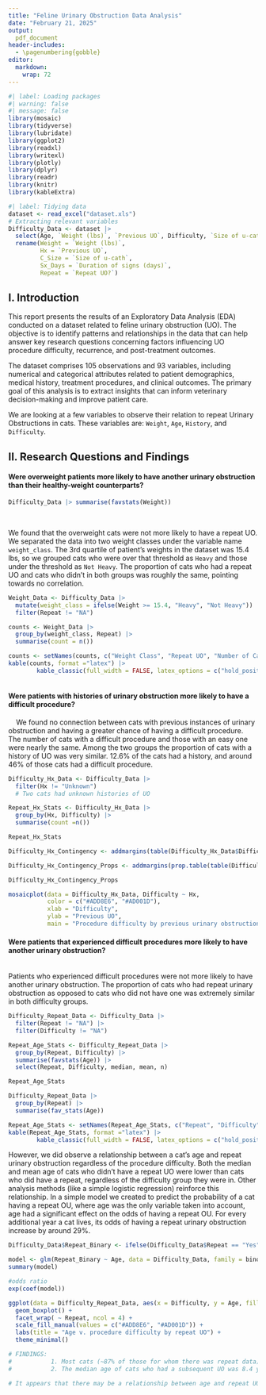 ```yaml
---
title: "Feline Urinary Obstruction Data Analysis"
date: "February 21, 2025"
output:
  pdf_document
header-includes:
  - \pagenumbering{gobble}
editor: 
  markdown: 
    wrap: 72
---
```


```r
#| label: Loading packages
#| warning: false
#| message: false
library(mosaic)  
library(tidyverse)
library(lubridate)
library(ggplot2)
library(readxl)
library(writexl)
library(plotly)
library(dplyr)
library(readr)
library(knitr)
library(kableExtra)
```

```r
#| label: Tidying data
dataset <- read_excel("dataset.xls")
# Extracting relevant variables
Difficulty_Data <- dataset |>
  select(Age, `Weight (lbs)`, `Previous UO`, Difficulty, `Size of u-cath`, `Duration of signs (days)`, `Repeat UO?`) |>
  rename(Weight = `Weight (lbs)`,
         Hx = `Previous UO`,
         C_Size = `Size of u-cath`,
         Sx_Days = `Duration of signs (days)`,
         Repeat = `Repeat UO?`)

```

## I. Introduction

This report presents the results of an Exploratory Data Analysis (EDA)
conducted on a dataset related to feline urinary obstruction (UO). The
objective is to identify patterns and relationships in the data that can
help answer key research questions concerning factors influencing UO
procedure difficulty, recurrence, and post-treatment outcomes.

The dataset comprises 105 observations and 93 variables, including
numerical and categorical attributes related to patient demographics,
medical history, treatment procedures, and clinical outcomes. The
primary goal of this analysis is to extract insights that can inform
veterinary decision-making and improve patient care.

We are looking at a few variables to observe their relation to repeat
Urinary Obstructions in cats. These variables are: `Weight`, `Age`,
`History`, and `Difficulty`.

## II. Research Questions and Findings

#### **Were overweight patients more likely to have another urinary obstruction than their healthy-weight counterparts?**

```r

Difficulty_Data |> summarise(favstats(Weight))

```

   

We found that the overweight cats were not more likely to have a
repeat UO. We separated the data into two weight classes under the
variable name `weight_class`. The 3rd quartile of patient's weights in
the dataset was 15.4 lbs, so we grouped cats who were over that
threshold as `Heavy` and those under the threshold as `Not Heavy`. The
proportion of cats who had a repeat UO and cats who didn't in both
groups was roughly the same, pointing towards no correlation.

```r
Weight_Data <- Difficulty_Data |>
  mutate(weight_class = ifelse(Weight >= 15.4, "Heavy", "Not Heavy")) |>
  filter(Repeat != "NA")

counts <- Weight_Data |> 
  group_by(weight_class, Repeat) |>
  summarise(count = n())

counts <- setNames(counts, c("Weight Class", "Repeat UO", "Number of Cases"))
kable(counts, format ="latex") |>
        kable_classic(full_width = FALSE, latex_options = c("hold_position"))
  
```

#### **Were patients with histories of urinary obstruction more likely to have a difficult procedure?**

    We found no connection between cats with previous instances of
urinary obstruction and having a greater chance of having a difficult
procedure. The number of cats with a difficult procedure and those
with an easy one were nearly the same. Among the two groups the
proportion of cats with a history of UO was very similar. 12.6% of
the cats had a history, and around 46% of those cats had a difficult
procedure.

```r
Difficulty_Hx_Data <- Difficulty_Data |>
  filter(Hx != "Unknown")
  # Two cats had unknown histories of UO

Repeat_Hx_Stats <- Difficulty_Hx_Data |>
  group_by(Hx, Difficulty) |>
  summarise(count =n())

Repeat_Hx_Stats

Difficulty_Hx_Contingency <- addmargins(table(Difficulty_Hx_Data$Difficulty, Difficulty_Hx_Data$Hx))

Difficulty_Hx_Contingency_Props <- addmargins(prop.table(table(Difficulty_Hx_Data$Difficulty, Difficulty_Hx_Data$Hx)))

Difficulty_Hx_Contingency_Props

mosaicplot(data = Difficulty_Hx_Data, Difficulty ~ Hx, 
           color = c("#ADD8E6", "#AD001D"),
           xlab = "Difficulty",
           ylab = "Previous UO",
           main = "Procedure difficulty by previous urinary obstruction")

```

#### **Were patients that experienced difficult procedures more likely to have another urinary obstruction?**
\
Patients who experienced difficult procedures were not more likely to
have another urinary obstruction. The proportion of cats who had repeat
urinary obstruction as opposed to cats who did not have one was
extremely similar in both difficulty groups.

```r

Difficulty_Repeat_Data <- Difficulty_Data |>
  filter(Repeat != "NA") |>
  filter(Difficulty != "NA")

Repeat_Age_Stats <- Difficulty_Repeat_Data |>
  group_by(Repeat, Difficulty) |>
  summarise(favstats(Age)) |>
  select(Repeat, Difficulty, median, mean, n)

Repeat_Age_Stats

Difficulty_Repeat_Data |>
  group_by(Repeat) |>
  summarise(fav_stats(Age))
```

```r
Repeat_Age_Stats <- setNames(Repeat_Age_Stats, c("Repeat", "Difficulty", "Median Age", "Mean Age", "Number of Cases"))
kable(Repeat_Age_Stats, format ="latex") |>
        kable_classic(full_width = FALSE, latex_options = c("hold_position"))

```

However, we did observe a relationship between a cat's age and
repeat urinary obstruction regardless of the procedure difficulty. Both
the median and mean age of cats who didn't have a repeat UO were lower
than cats who did have a repeat, regardless of the difficulty group they
were in. Other analysis methods (like a simple logistic regression)
reinforce this relationship. In a simple model we created to predict the probability of a cat having a repeat OU, where age was the only variable taken into account, age had a significant effect on the odds of
having a repeat OU. For every additional year a cat lives, its odds of
having a repeat urinary obstruction increase by around 29%.

```r
Difficulty_Data$Repeat_Binary <- ifelse(Difficulty_Data$Repeat == "Yes", 1, 0)

model <- glm(Repeat_Binary ~ Age, data = Difficulty_Data, family = binomial)
summary(model)

#odds ratio
exp(coef(model))

ggplot(data = Difficulty_Repeat_Data, aes(x = Difficulty, y = Age, fill = Repeat)) + 
  geom_boxplot() + 
  facet_wrap( ~ Repeat, ncol = 4) + 
  scale_fill_manual(values = c("#ADD8E6", "#AD001D")) +
  labs(title = "Age v. procedure difficulty by repeat UO") + 
  theme_minimal()

# FINDINGS:
#           1. Most cats (~87% of those for whom there was repeat data) did not get another UO after the procedure.
#           2. The median age of cats who had a subsequent UO was 8.4 years compared to 4.6 among cats who did not get another.

# It appears that there may be a relationship between age and repeat UO regardless of procedure difficulty, suggesting that younger cats fare better.
```
